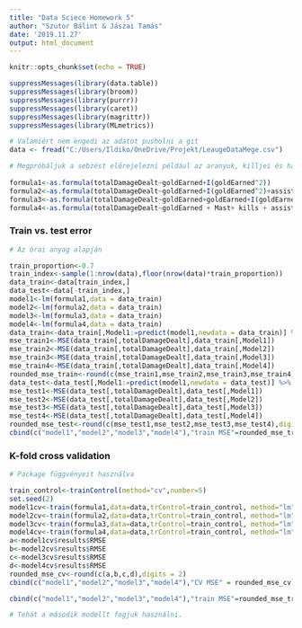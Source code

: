 ```yaml
---
title: "Data Sciece Homework 5"
author: "Szutor Bálint & Jászai Tamás"
date: '2019.11.27'
output: html_document
---
```


```r
knitr::opts_chunk$set(echo = TRUE)
```


```r
suppressMessages(library(data.table))
suppressMessages(library(broom))
suppressMessages(library(purrr))
suppressMessages(library(caret))
suppressMessages(library(magrittr))
suppressMessages(library(MLmetrics))

# Valamiért nem engedi az adatot pusholni a git
data <- fread("C:/Users/Ildiko/OneDrive/Projekt/LeaugeDataMege.csv")
```


```r

# Megpróbáljuk a sebzést előrejelezni például az aranyuk, killjei és hasonlóik függvényében.
  
formula1<-as.formula(totalDamageDealt~goldEarned+I(goldEarned^2))
formula2<-as.formula(totalDamageDealt~goldEarned+I(goldEarned^2)+assists + kills)
formula3<-as.formula(totalDamageDealt~goldEarned+goldEarned+I(goldEarned^2) + Mast)
formula4<-as.formula(totalDamageDealt~goldEarned + Mast+ kills + assists)
```


### Train vs. test error
```r

# Az órai anyag alapján

train_proportion<-0.7
train_index<-sample(1:nrow(data),floor(nrow(data)*train_proportion))
data_train<-data[train_index,]
data_test<-data[-train_index,]
model1<-lm(formula1,data = data_train)
model2<-lm(formula2,data = data_train)
model3<-lm(formula3,data = data_train)
model4<-lm(formula4,data = data_train)
data_train<-data_train[,Model1:=predict(model1,newdata = data_train)] %>% .[,Model2:=predict(model2,newdata = data_train)] %>% .[,Model3:=predict(model3,newdata = data_train)] %>% .[,Model4:=predict(model4,newdata=data_train)]
mse_train1<-MSE(data_train[,totalDamageDealt],data_train[,Model1])
mse_train2<-MSE(data_train[,totalDamageDealt],data_train[,Model2])
mse_train3<-MSE(data_train[,totalDamageDealt],data_train[,Model3])
mse_train4<-MSE(data_train[,totalDamageDealt],data_train[,Model4])
rounded_mse_train<-round(c(mse_train1,mse_train2,mse_train3,mse_train4),digits = 2)
data_test<-data_test[,Model1:=predict(model1,newdata = data_test)] %>% .[,Model2:=predict(model2,newdata = data_test)] %>% .[,Model3:=predict(model3,newdata = data_test)] %>% .[,Model4:=predict(model4,newdata=data_test)]
mse_test1<-MSE(data_test[,totalDamageDealt],data_test[,Model1])
mse_test2<-MSE(data_test[,totalDamageDealt],data_test[,Model2])
mse_test3<-MSE(data_test[,totalDamageDealt],data_test[,Model3])
mse_test4<-MSE(data_test[,totalDamageDealt],data_test[,Model4])
rounded_mse_test<-round(c(mse_test1,mse_test2,mse_test3,mse_test4),digits = 2)
cbind(c("model1","model2","model3","model4"),"train MSE"=rounded_mse_train,"test MSE"=rounded_mse_test)
```


### K-fold cross validation

```r

# Package függvényeit használva

train_control<-trainControl(method="cv",number=5)
set.seed(2)
model1cv<-train(formula1,data=data,trControl=train_control, method="lm")
model2cv<-train(formula2,data=data,trControl=train_control, method="lm")
model3cv<-train(formula3,data=data,trControl=train_control, method="lm")
model4cv<-train(formula4,data=data,trControl=train_control, method="lm")
a<-model1cv$results$RMSE
b<-model2cv$results$RMSE
c<-model3cv$results$RMSE
d<-model4cv$results$RMSE
rounded_mse_cv<-round(c(a,b,c,d),digits = 2)
cbind(c("model1","model2","model3","model4"),"CV MSE" = rounded_mse_cv)
```


```r
cbind(c("model1","model2","model3","model4"),"train MSE"=rounded_mse_train,"test MSE"=rounded_mse_test,"CV MSE" = rounded_mse_cv)

# Tehát a második modellt fogjuk használni.
```